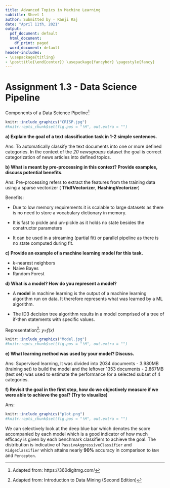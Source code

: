 ---
title: Advanced Topics in Machine Learning
subtitle: Sheet 1
author: Submitted by - Ranji Raj
date: "April 11th, 2021"
output:
  pdf_document: default
  html_document:
    df_print: paged
  word_document: default
header-includes:
- \usepackage{titling}
- \posttitle{\end{center}} \usepackage{fancyhdr} \pagestyle{fancy} 
---
# **Assignment 1.3 - Data Science Pipeline**

Components of a Data Science Pipeline[^1]

```{r pressure, echo=FALSE, fig.cap="CRISP-DM", out.width = '70%', fig.align="center"}
knitr::include_graphics("CRISP.jpg")
#knitr::opts_chunk$set(fig.pos = "!H", out.extra = "")
```

__a) Explain the goal of a text classification task in 1-2 simple sentences.__

Ans: To automatically classify the text documents into one or more defined categories. In the context of the _20 newsgroups_ dataset the goal is correct categorization of news articles into defined topics. 

__b) What is meant by pre-processing in this context? Provide examples, discuss potential benefits.__

Ans: Pre-processing refers to extract the features from the training data using a sparse vectorizer ( __TfidfVectorizer__, __HashingVectorizer__)

Benefits:

* Due to low memory requirements it is  scalable to large datasets as there is no need to store a vocabulary dictionary in memory.

* It is fast to pickle and un-pickle as it holds no state besides the constructor parameters

* It can be used in a streaming (partial fit) or parallel pipeline as there is no state computed during fit.

__c) Provide an example of a machine learning model for this task.__

* _k_-nearest neighbors
* Naive Bayes 
* Random Forest 

__d) What is a model? How do you represent a model?__

* A __model__ in machine learning is the output of a machine learning algorithm run on data. It therefore represents what was learned by a ML algorithm.

* The ID3 decision tree algorithm results in a model comprised of a tree of if-then statements with specific values.

Representation[^2]: _y=f(x)_

```{r echo=FALSE, fig.cap="Representing a model", out.width = '70%', fig.align="center"}
knitr::include_graphics("Model.jpg")
#knitr::opts_chunk$set(fig.pos = "!H", out.extra = "")
```

__e) What learning method was used by your model? Discuss.__

Ans: Supervised learning, It was divided into 2034 documents - 3.980MB (training set) to build the model and the leftover 1353 documents - 2.867MB (test set) was used to estimate the performance for a selected subset of 4 categories.

__f) Revisit the goal in the first step, how do we objectively measure if we were able to achieve the goal? (Try to visualize)__

Ans: 
```{r echo=FALSE, fig.cap="Horizontal barplot", out.width = '70%', fig.align="center"}
knitr::include_graphics("plot.png")
#knitr::opts_chunk$set(fig.pos = "!H", out.extra = "")
```

We can selectively look at the deep blue bar which denotes the score accompanied by each model which is a good indicator of how much efficacy is given by each benchmark classifiers to achieve the goal. The distribution is indicative of `PassiveAggressiveClassifier` and `RidgeClassifier` which attains nearly __90%__ accuracy in comparison to `kNN` and `Percepton`.

[^1]: Adapted from: https://360digitmg.com/
[^2]: Adapted from: Introduction to Data Mining (Second Edition)